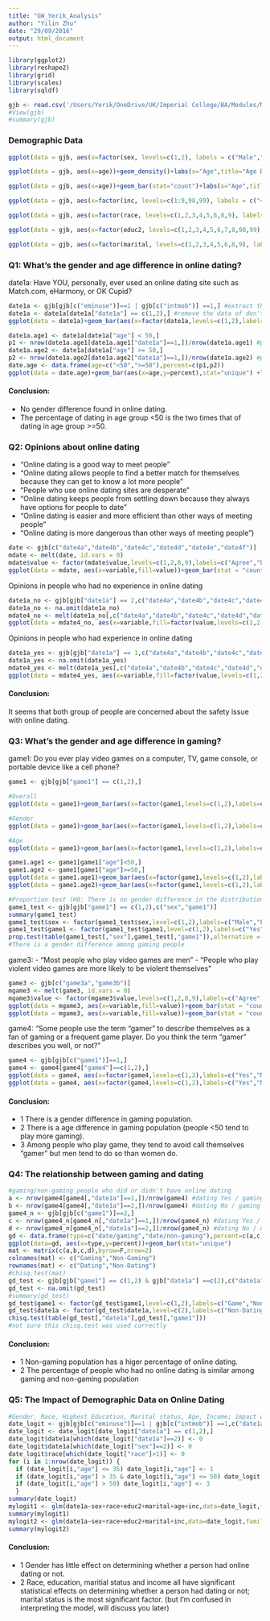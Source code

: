 ```yaml
---
title: "GW_Yerik_Analysis"
author: "Yilin Zhu"
date: "29/09/2016"
output: html_document
---
```


```r
library(ggplot2)
library(reshape2)
library(grid)
library(scales)
library(sqldf)
```

```r
gjb <- read.csv('/Users/Yerik/OneDrive/UK/Imperial College/BA/Modules/MSF/MSF_GW_Group_5/Dataset/June 10-July 12, 2015 - Gaming, Jobs and Broadband - CSV.csv', stringsAsFactors = FALSE)
#View(gjb)
#summary(gjb)
```

### Demographic Data
```r
ggplot(data = gjb, aes(x=factor(sex, levels=c(1,2), labels = c("Male","Female"))))+geom_bar(stat="count")+labs(x="",y="No. of Respondents",title="Gender Distribution")

ggplot(data = gjb, aes(x=age))+geom_density()+labs(x="Age",title="Age Distribution")

ggplot(data = gjb, aes(x=age))+geom_bar(stat="count")+labs(x="Age",title="Age Distribution")

ggplot(data = gjb, aes(x=factor(inc, levels=c(1:9,98,99), labels = c("<10","10-20","20-30","30-40","40-50","50-75","75-100","100-150",">150","Don't know","Refused"))))+geom_bar(stat="count")+labs(x="Income Range $'000",y="No. of Respondents",title="Income Distribution")

ggplot(data = gjb, aes(x=factor(race, levels=c(1,2,3,4,5,6,8,9), labels = c("White","Black","Asian/Islander","Mixed race","Native American","Other","Don't know","Refused"))))+geom_bar(stat="count")+labs(x="",y="No. of Respondents",title="Race Distribution")

ggplot(data = gjb, aes(x=factor(educ2, levels=c(1,2,3,4,5,6,7,8,98,99), labels = c("Less than High school","High school incomplete","High school","College no degree","Two year college","Bachelor","Postgrad no degree","Postgrad","Don't know","Refused"))))+geom_bar(stat="count")+labs(x="",y="No. of Respondents",title="Highest Education")

ggplot(data = gjb, aes(x=factor(marital, levels=c(1,2,3,4,5,6,8,9), labels = c("Married","Living with a partner","Divorced","Separated","Widowed","Never been married","Don't know","Refused"))))+geom_bar(stat="count")+labs(x="",y="No. of Respondents",title="Marital Status")

```

### Q1: What's the gender and age difference in online dating?

date1a: Have YOU, personally, ever used an online dating site such as Match.com, eHarmony, or OK Cupid?

```r
date1a <- gjb[gjb[c("eminuse")]==1 | gjb[c("intmob")] ==1,] #extract the dataset for date1a
date1a <- date1a[date1a["date1a"] == c(1,2),] #remove the data of don't know and refused
ggplot(data = date1a)+geom_bar(aes(x=factor(date1a,levels=c(1,2),labels=c("Yes","No")),fill=factor(sex)),position="dodge",stat="count")+labs(x="Online Dating Sites Usage", y="No. of Respondents", title="Have you ever used an online dating site?")

date1a.age1 <- date1a[date1a["age"] < 50,]
p1 <- nrow(date1a.age1[date1a.age1["date1a"]==1,])/nrow(date1a.age1) #percent of dating in age<50
date1a.age2 <- date1a[date1a["age"] >= 50,]
p2 <- nrow(date1a.age2[date1a.age2["date1a"]==1,])/nrow(date1a.age2) #percent of dating in age>=50
date.age <- data.frame(age=c("<50",">=50"),percent=c(p1,p2))
ggplot(data = date.age)+geom_bar(aes(x=age,y=percent),stat="unique") +labs(x="Age Group", y="", title="Percentage of Dating in Different Age Group")
```

#### Conclusion: 

- No gender difference found in online dating.
- The percentage of dating in age group <50 is the two times that of dating in age group >=50.


### Q2: Opinions about online dating

- "Online dating is a good way to meet people"
- "Online dating allows people to find a better match for themselves because they can get to know a lot more people"
- "People who use online dating sites are desperate"
- "Online dating keeps people from settling down because they always have options for people to date"
- "Online dating is easier and more efficient than other ways of meeting people"
- "Online dating is more dangerous than other ways of meeting people")

```r
date <- gjb[c("date4a","date4b","date4c","date4d","date4e","date4f")]
mdate <- melt(date, id.vars = 0)
mdate$value <- factor(mdate$value,levels=c(1,2,8,9),labels=c("Agree","Disagree","Don't know","Refused"))
ggplot(data = mdate, aes(x=variable,fill=value))+geom_bar(stat = "count")+labs(x="Question",y="No. of Responds",title="Distribution of Opinions about Online Dating")
```

Opinions in people who had no experience in online dating

```r
date1a_no <- gjb[gjb["date1a"] == 2,c("date4a","date4b","date4c","date4d","date4e","date4f")]
date1a_no <- na.omit(date1a_no)
mdate4_no <- melt(date1a_no[,c("date4a","date4b","date4c","date4d","date4e","date4f")], id.vars = 0)
ggplot(data = mdate4_no, aes(x=variable,fill=factor(value,levels=c(1,2,8,9),labels=c("Agree","Disagree","Don't know","Refused"))))+geom_bar(stat = "count")+labs(x="Question",y="No. of Responds",title="Said No about Online Dating")
```

Opinions in people who had experience in online dating

```r
date1a_yes <- gjb[gjb["date1a"] == 1,c("date4a","date4b","date4c","date4d","date4e","date4f")]
date1a_yes <- na.omit(date1a_yes)
mdate4_yes <- melt(date1a_yes[,c("date4a","date4b","date4c","date4d","date4e","date4f")], id.vars = 0)
ggplot(data = mdate4_yes, aes(x=variable,fill=factor(value,levels=c(1,2,8,9),labels=c("Agree","Disagree","Don't know","Refused"))))+geom_bar(stat = "count")+labs(x="Question",y="No. of Responds",title="Said Yes about Online Dating")
```

#### Conclusion: 

It seems that both group of people are concerned about the safety issue with online dating.

### Q3: What's the gender and age difference in gaming?

game1: Do you ever play video games on a computer, TV, game console, or portable device like a cell phone?

```r
game1 <- gjb[gjb["game1"] == c(1,2),]

#Overall
ggplot(data = game1)+geom_bar(aes(x=factor(game1,levels=c(1,2),labels=c("Yes","No"))),position="dodge",stat="count")+labs(x="", y="No. of Respondents", title="Have you ever played video games?")

#Gender
ggplot(data = game1)+geom_bar(aes(x=factor(game1,levels=c(1,2),labels=c("Yes","No")),fill=factor(sex)),position="dodge",stat="count")+labs(x="", y="No. of Respondents", title="Have you ever played video games?")

#Age
ggplot(data = game1)+geom_bar(aes(x=factor(game1,levels=c(1,2),labels=c("Yes","No")),fill=factor(age)),position="dodge",stat="count")+labs(x="", y="No. of Respondents", title="Have you ever played video games?")

game1.age1 <- game1[game1["age"]<50,]
game1.age2 <- game1[game1["age"]>=50,]
ggplot(data = game1.age1)+geom_bar(aes(x=factor(game1,levels=c(1,2),labels=c("Yes","No"))),position="dodge",stat="count")+labs(x="", y="No. of Respondents", title="Have you ever played video games?")
ggplot(data = game1.age2)+geom_bar(aes(x=factor(game1,levels=c(1,2),labels=c("Yes","No"))),position="dodge",stat="count")+labs(x="", y="No. of Respondents", title="Have you ever played video games?")

#Proportion test (H0: There is no gender difference in the distribution of playing or not playing game in population)
game1_test <- gjb[gjb["game1"] == c(1,2),c("sex","game1")]
summary(game1_test)
game1_test$sex <- factor(game1_test$sex,level=c(1,2),labels=c("Male","Female"))
game1_test$game1 <- factor(game1_test$game1,level=c(1,2),labels=c("Yes","No"))
prop.test(table(game1_test[,"sex"],game1_test[,"game1"]),alternative = "greater")
#There is a gender difference among gaming people
```

game3: 
- "Most people who play video games are men"
- "People who play violent video games are more likely to be violent themselves"

```r
game3 <- gjb[c("game3a","game3b")]
mgame3 <- melt(game3, id.vars = 0)
mgame3$value <- factor(mgame3$value,levels=c(1,2,8,9),labels=c("Agree","Disagree","Don't know","Refused"))
ggplot(data = mgame3, aes(x=variable,fill=value))+geom_bar(stat = "count")+labs(x="Question",y="No. of Responds",title="Distribution of Opinions about Gaming")
ggplot(data = mgame3, aes(x=variable,fill=value))+geom_bar(stat = "count",position="dodge")+labs(x="Question",y="No. of Responds",title="Distribution of Opinions about Gaming")
```

game4:
"Some people use the term “gamer” to describe themselves as a fan of gaming or a frequent game player. Do you think the term “gamer” describes you well, or not?"

```r
game4 <- gjb[gjb[c("game1")]==1,]
game4 <- game4[game4["game4"]==c(1,2),]
ggplot(data = game4, aes(x=factor(game4,levels=c(1,2),labels=c("Yes","No"))))+geom_bar(position="dodge",stat="count")+labs(x="", y="No. of Respondents", title="Are you a 'gamer'?")
ggplot(data = game4, aes(x=factor(game4,levels=c(1,2),labels=c("Yes","No")),fill=factor(sex)))+geom_bar(position="dodge",stat="count")+labs(x="", y="No. of Respondents", title="Are you a 'gamer'?")
```

#### Conclusion:
- 1 There is a gender difference in gaming population.
- 2 There is a age difference in gaming population (people <50 tend to play more gaming).
- 3 Among people who play game, they tend to avoid call themselves "gamer" but men tend to do so than women do.

### Q4: The relationship between gaming and dating

```r
#gaming/non-gaming people who did or didn't have online dating
a <- nrow(game4[game4[,"date1a"]==1,])/nrow(game4) #dating Yes / gaming
b <- nrow(game4[game4[,"date1a"]==2,])/nrow(game4) #dating No / gaming
game4_n <- gjb[gjb[c("game1")]==2,]
c <- nrow(game4_n[game4_n[,"date1a"]==1,])/nrow(game4_n) #dating Yes / no-gaming
d <- nrow(game4_n[game4_n[,"date1a"]==2,])/nrow(game4_n) #dating No / no-gaming
gd <- data.frame(type=c("date/gaming","date/non-gaming"),percent=c(a,c))
ggplot(data=gd, aes(x=type,y=percent))+geom_bar(stat="unique")
mat <- matrix(c(a,b,c,d),byrow=F,nrow=2)
colnames(mat) <- c("Gaming","Non-Gaming")
rownames(mat) <- c("Dating","Non-Dating")
#chisq.test(mat)
gd_test <- gjb[gjb["game1"] == c(1,2) & gjb["date1a"] ==c(2),c("date1a","game1")]
gd_test <- na.omit(gd_test)
#summary(gd_test)
gd_test$game1 <- factor(gd_test$game1,level=c(1,2),labels=c("Game","Non-Gaming"))
gd_test$date1a <- factor(gd_test$date1a,level=c(2),labels=c("Non-Dating"))
chisq.test(table(gd_test[,"date1a"],gd_test[,"game1"]))
#not sure this chisq.test was used correctly
```

#### Conclusion:

- 1 Non-gaming population has a higer percentage of online dating.
- 2 The percentage of people who had no online dating is similar among gaming and non-gaming population

### Q5: The Impact of Demographic Data on Online Dating

```r
#Gender, Race, Highest Education, Marital status, Age, Income; impact on dating
date_logit <- gjb[gjb[c("eminuse")]==1 | gjb[c("intmob")] ==1,c("date1a","sex","race","educ2","marital","age","inc")]
date_logit <- date_logit[date_logit["date1a"] == c(1,2),]
date_logit$date1a[which(date_logit["date1a"]==2)] <- 0
date_logit$date1a[which(date_logit["sex"]==2)] <- 0
date_logit$race[which(date_logit["race"]>1)] <- 0
for (i in 1:nrow(date_logit)) {
  if (date_logit[i,"age"] <= 35) date_logit[i,"age"] <- 1
  if (date_logit[i,"age"] > 35 & date_logit[i,"age"] <= 50) date_logit[i,"age"] <- 2
  if (date_logit[i,"age"] > 50) date_logit[i,"age"] <- 3
  }
summary(date_logit)
mylogit1 <- glm(date1a~sex+race+educ2+marital+age+inc,data=date_logit,family = "binomial")
summary(mylogit1)
mylogit2 <- glm(date1a~sex+race+educ2+marital+inc,data=date_logit,family = "binomial")
summary(mylogit2)
```

#### Conclusion:

- 1 Gender has little effect on determining whether a person had online dating or not.
- 2 Race, education, maritial status and income all have significant statistical effects on determining whether a person had dating or not; marital status is the most significant factor. (but I'm confused in interpreting the model, will discuss you later)